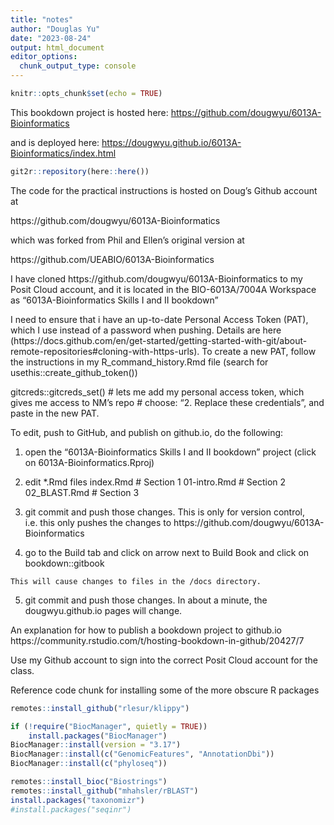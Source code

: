 ```yaml
---
title: "notes"
author: "Douglas Yu"
date: "2023-08-24"
output: html_document
editor_options: 
  chunk_output_type: console
---
```


```r
knitr::opts_chunk$set(echo = TRUE)
```

This bookdown project is hosted here:
<https://github.com/dougwyu/6013A-Bioinformatics>

and is deployed here:
<https://dougwyu.github.io/6013A-Bioinformatics/index.html>

```r
git2r::repository(here::here())
```


The code for the practical instructions is hosted on Doug's Github account at

  https://github.com/dougwyu/6013A-Bioinformatics

which was forked from Phil and Ellen's original version at

  https://github.com/UEABIO/6013A-Bioinformatics

I have cloned https://github.com/dougwyu/6013A-Bioinformatics to my Posit Cloud account, and it is located in the BIO-6013A/7004A Workspace as "6013A-Bioinformatics Skills I and II bookdown"

I need to ensure that i have an up-to-date Personal Access Token (PAT), which I use instead of a password when pushing. Details are here (https://docs.github.com/en/get-started/getting-started-with-git/about-remote-repositories#cloning-with-https-urls). To create a new PAT, follow the instructions in my R_command_history.Rmd file (search for usethis::create_github_token())

gitcreds::gitcreds_set() # lets me add my personal access token, which gives me access to NM's repo
# choose:  "2. Replace these credentials", and paste in the new PAT. 


To edit, push to GitHub, and publish on github.io, do the following:

  1. open the "6013A-Bioinformatics Skills I and II bookdown" project (click on 6013A-Bioinformatics.Rproj)
  
  2. edit *.Rmd files
  	index.Rmd # Section 1
  	01-intro.Rmd # Section 2
  	02_BLAST.Rmd # Section 3
  	
  3. git commit and push those changes.  This is only for version control, i.e. this only pushes the changes to https://github.com/dougwyu/6013A-Bioinformatics
  
  4. go to the Build tab and click on arrow next to Build Book and click on bookdown::gitbook
  
  	This will cause changes to files in the /docs directory.
  
  5. git commit and push those changes. In about a minute, the dougwyu.github.io pages will change.


An explanation for how to publish a bookdown project to github.io
https://community.rstudio.com/t/hosting-bookdown-in-github/20427/7


Use my Github account to sign into the correct Posit Cloud account for the class. 





Reference code chunk for installing some of the more obscure R packages
```r
remotes::install_github("rlesur/klippy")

if (!require("BiocManager", quietly = TRUE))
    install.packages("BiocManager")
BiocManager::install(version = "3.17")
BiocManager::install(c("GenomicFeatures", "AnnotationDbi"))
BiocManager::install(c("phyloseq"))
```


```r
remotes::install_bioc("Biostrings")  
remotes::install_github("mhahsler/rBLAST")  
install.packages("taxonomizr")
#install.packages("seqinr")  
```
